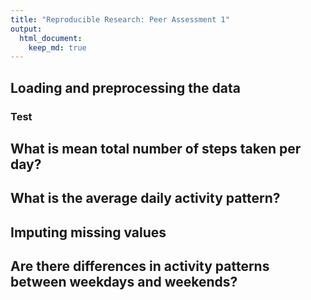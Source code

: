 ```yaml
---
title: "Reproducible Research: Peer Assessment 1"
output: 
  html_document:
    keep_md: true
---
```



## Loading and preprocessing the data

### Test



## What is mean total number of steps taken per day?



## What is the average daily activity pattern?



## Imputing missing values



## Are there differences in activity patterns between weekdays and weekends?

